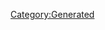 {{Texts/Music
 |ID=151
 |MusicName=サヨナラノツバサ 〜 the end of triangle
 |OfficialName=サヨナラノツバサ 〜 the end of triangle
 |VocalName=ワルキューレ　美雲ΔJUNNA フレイアΔ鈴木みのり カナメΔ安野希世乃 レイナΔ東山奈央 マキナΔ西田望見
 |VocalNameLF=ワルキューレ　美雲ΔJUNNA　フレイアΔ鈴木みのり<br/>カナメΔ安野希世乃　レイナΔ東山奈央　マキナΔ西田望見
 |Description=作品：コラボアルバム「デカルチャー!!ミクスチャー!!!!!」<br/><br/>歌手：ワルキューレ<br/>　　　美雲ΔJUNNA　フレイアΔ鈴木みのり<br/>　　　カナメΔ安野希世乃　レイナΔ東山奈央<br/>　　　マキナΔ西田望見<br/><br/>作詞：Gabriela Robin、河森正治<br/>作曲：菅野よう子
 |BuyURL=https://recochoku.jp/song/S1014281203/single?ds=1021144642
 |StoryDesc=
 |StoryTitle=
 |BannerId=0
 |AnmStoreURL=
}}
[[Category:Generated]]
